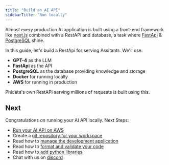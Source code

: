 ```yaml
---
title: "Build an AI API"
sidebarTitle: "Run locally"
---
```


Almost every production AI application is built using a front-end framework like [next.js](https://nextjs.org) combined with a RestAPI and database, a task where [FastApi](https://fastapi.tiangolo.com/) & [PostgreSQL](https://www.postgresql.org/) shine.

In this guide, let's build a RestApi for serving Assitants. We'll use:

- **GPT-4** as the LLM
- **FastApi** as the API
- **PostgreSQL** as the database providing knowledge and storage
- **Docker** for running locally
- **AWS** for running in production

<Note>

Phidata's own RestAPI serving millions of requests is built using this.

</Note>

<Snippet file="setup.mdx" />

<Snippet file="create-ai-api-codebase.mdx" />

<Snippet file="set-openai-key.mdx" />

<Snippet file="local-api-and-database.mdx" />

<Snippet file="ai-api-view-api-endpoints.mdx" />

<Snippet file="ai-api-add-data.mdx" />

<Snippet file="ai-api-build-ai-product.mdx" />

<Snippet file="stop-local-workspace.mdx" />

## Next

Congratulations on running your AI API locally. Next Steps:

- [Run your AI API on AWS](/examples/api/ai-api/run-aws)
- Create a [git repository for your workspace](/how-to/git-repo)
- Read how to [manage the development application](/how-to/development-app)
- Read how to [format and validate your code](/how-to/format-and-validate)
- Read how to [add python libraries](/how-to/python-libraries)
- Chat with us on [discord](https://discord.gg/4MtYHHrgA8)
